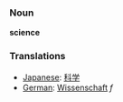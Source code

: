 ===Noun===
'''science'''

===Translations===
*[[Japanese]]: [[科学]]
*[[German]]: [[Wissenschaft]] ''f''
